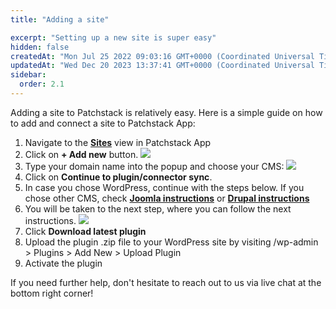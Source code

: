 ```yaml
---
title: "Adding a site"

excerpt: "Setting up a new site is super easy"
hidden: false
createdAt: "Mon Jul 25 2022 09:03:16 GMT+0000 (Coordinated Universal Time)"
updatedAt: "Wed Dec 20 2023 13:37:41 GMT+0000 (Coordinated Universal Time)"
sidebar:
  order: 2.1
---
```




Adding a site to Patchstack is relatively easy. Here is a simple guide on how to add and connect a site to Patchstack App:
<Steps>
1. Navigate to the <a href="https://app.patchstack.com/sites" target="_blank">**Sites**</a> view in Patchstack App
2. Click on **+ Add new** button. ![](@images/patchstack-sites-add-new.png)
3. Type your domain name into the popup and choose your CMS: ![](@images/patchstack-add-first-site-dialogue.png)
4. Click on **Continue to plugin/connector sync**.  
5. In case you chose WordPress, continue with the steps below. If you chose other CMS, check  <a href="/patchstack-plugin/patchstack-connector/how-to-install-on-joomla/" target="_blank"><b>Joomla instructions</b></a> or <a href="/patchstack-plugin/patchstack-connector/how-to-install-on-drupal/" target="_blank"><b>Drupal instructions</b></a>
6. You will be taken to the next step, where you can follow the next instructions.  ![](@images/patchstack-checking-sync-status.png)
7. Click **Download latest plugin**
8. Upload the plugin .zip file to your WordPress site by visiting /wp-admin > Plugins > Add New > Upload Plugin
9. Activate the plugin
</Steps>
If you need further help, don't hesitate to reach out to us via live chat at the bottom right corner!